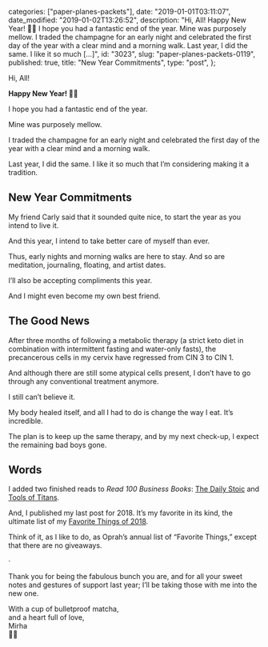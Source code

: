 
  categories: ["paper-planes-packets"],
  date: "2019-01-01T03:11:07",
  date_modified: "2019-01-02T13:26:52",
  description:
    "Hi, All! Happy New Year! 🤗😘 I hope you had a fantastic end of the year. Mine was purposely mellow. I traded the champagne for an early night and celebrated the first day of the year with a clear mind and a morning walk. Last year, I did the same. I like it so much […]",
  id: "3023",
  slug: "paper-planes-packets-0119",
  published: true,
  title: "New Year Commitments",
  type: "post",
};


Hi, All!

**Happy New Year! 🤗😘**

I hope you had a fantastic end of the year.

Mine was purposely mellow.

I traded the champagne for an early night and celebrated the first day of the year with a clear mind and a morning walk.

Last year, I did the same. I like it so much that I’m considering making it a tradition.

## New Year Commitments

My friend Carly said that it sounded quite nice, to start the year as you intend to live it.

And this year, I intend to take better care of myself than ever.

Thus, early nights and morning walks are here to stay. And so are meditation, journaling, floating, and artist dates.

I’ll also be accepting compliments this year.

And I might even become my own best friend.

## The Good News

After three months of following a metabolic therapy (a strict keto diet in combination with intermittent fasting and water-only fasts), the precancerous cells in my cervix have regressed from CIN 3 to CIN 1.

And although there are still some atypical cells present, I don’t have to go through any conventional treatment anymore.

I still can’t believe it.

My body healed itself, and all I had to do is change the way I eat. It’s incredible.

The plan is to keep up the same therapy, and by my next check-up, I expect the remaining bad boys gone.

## Words

I added two finished reads to _Read 100 Business Books_: [The Daily Stoic](/posts/read-100-books#41-the-daily-stoic) and [Tools of Titans](/posts/read-100-books#42-tools-of-titans).

And, I published my last post for 2018. It’s my favorite in its kind, the ultimate list of my [Favorite Things of 2018](/posts/favorite-things-2018).

Think of it, as I like to do, as Oprah’s annual list of “Favorite Things,” except that there are no giveaways.

·

Thank you for being the fabulous bunch you are, and for all your sweet notes and gestures of support last year; I’ll be taking those with me into the new one.

With a cup of bulletproof matcha,\
and a heart full of love,\
Mirha\
🍵✨
